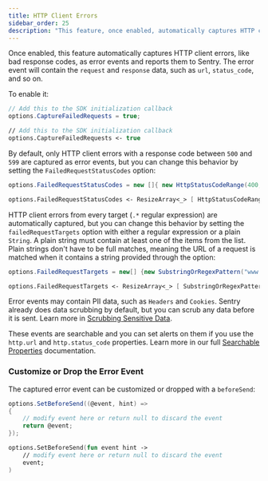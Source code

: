 ```yaml
---
title: HTTP Client Errors
sidebar_order: 25
description: "This feature, once enabled, automatically captures HTTP client errors, like bad response codes, as error events and reports them to Sentry"
---
```


Once enabled, this feature automatically captures HTTP client errors, like bad response codes, as error events and reports them to Sentry. The error event will contain the `request` and `response` data, such as `url`, `status_code`, and so on.

To enable it:

```csharp
// Add this to the SDK initialization callback
options.CaptureFailedRequests = true;
```

```fsharp
// Add this to the SDK initialization callback
options.CaptureFailedRequests <- true
```

By default, only HTTP client errors with a response code between `500` and `599` are captured as error events, but you can change this behavior by setting the `FailedRequestStatusCodes` option:

```csharp
options.FailedRequestStatusCodes = new []{ new HttpStatusCodeRange(400, 599) };
```

```fsharp
options.FailedRequestStatusCodes <- ResizeArray<_> [ HttpStatusCodeRange(400, 599) ]
```

HTTP client errors from every target (`.*` regular expression) are automatically captured, but you can change this behavior by setting the `failedRequestTargets` option with either a regular expression or a plain `String`. A plain string must contain at least one of the items from the list. Plain strings don't have to be full matches, meaning the URL of a request is matched when it contains a string provided through the option:

```csharp
options.FailedRequestTargets = new[] {new SubstringOrRegexPattern("www.example.com")};
```

```fsharp
options.FailedRequestTargets <- ResizeArray<_> [ SubstringOrRegexPattern("www.example.com") ]
```

Error events may contain PII data, such as `Headers` and `Cookies`. Sentry already does data scrubbing by default, but you can scrub any data before it is sent. Learn more in [Scrubbing Sensitive Data](/platforms/dotnet/data-management/sensitive-data/).

These events are searchable and you can set alerts on them if you use the `http.url` and `http.status_code` properties. Learn more in our full [Searchable Properties](/product/sentry-basics/search/searchable-properties/) documentation.

### Customize or Drop the Error Event

The captured error event can be customized or dropped with a `beforeSend`:

```csharp
options.SetBeforeSend((@event, hint) =>
{
    // modify event here or return null to discard the event
    return @event;
});
```

```fsharp
options.SetBeforeSend(fun event hint ->
    // modify event here or return null to discard the event
    event;
)
```
